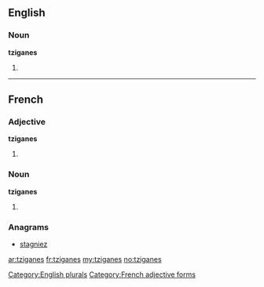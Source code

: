 ==English==

===Noun===
'''tziganes'''

# {{plural of|tzigane}}

[[Category:English plurals]]
----
==French==

===Adjective===
'''tziganes''' {{m|f|p}}

# {{form of|plural|[[tzigane #French|tzigane]]|lang=fr}}

[[Category:French adjective forms]]

===Noun===
'''tziganes''' {{m|f|p}}

# {{plural of|tzigane|lang=fr}}

===Anagrams===
* [[stagniez#French|stagniez]]

[[ar:tziganes]]
[[fr:tziganes]]
[[my:tziganes]]
[[no:tziganes]]
